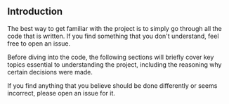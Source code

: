 ## Introduction

The best way to get familiar with the project is to simply go through all the code that is written.
If you find something that you don't understand, feel free to open an issue.

Before diving into the code, the following sections will briefly cover key topics essential to understanding the project, including the reasoning why certain decisions were made.

If you find anything that you believe should be done differently or seems incorrect, please open an issue for it.
